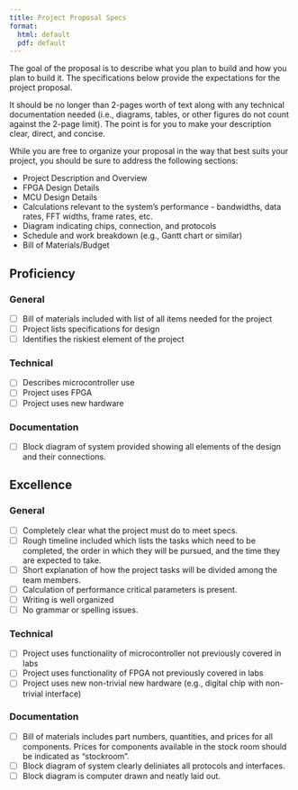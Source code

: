 ```yaml
---
title: Project Proposal Specs
format:
  html: default
  pdf: default
---
```


The goal of the proposal is to describe what you plan to build and how you plan to build it.
The specifications below provide the expectations for the project proposal.

It should be no longer than 2-pages worth of text along with any technical documentation needed (i.e., diagrams, tables, or other figures do not count against the 2-page limit).
The point is for you to make your description clear, direct, and concise.

While you are free to organize your proposal in the way that best suits your project, you should be sure to address the following sections:

- Project Description and Overview
- FPGA Design Details
- MCU Design Details
- Calculations relevant to the system's performance - bandwidths, data rates, FFT widths, frame rates, etc.
- Diagram indicating chips, connection, and protocols
- Schedule and work breakdown (e.g., Gantt chart or similar)
- Bill of Materials/Budget




## Proficiency

### General

- [ ] Bill of materials included with list of all items needed for the project
- [ ] Project lists specifications for design
- [ ] Identifies the riskiest element of the project

### Technical 

- [ ] Describes microcontroller use
- [ ] Project uses FPGA
- [ ] Project uses new hardware

### Documentation

- [ ] Block diagram of system provided showing all elements of the design and their connections.


## Excellence

### General

- [ ] Completely clear what the project must do to meet specs.
- [ ] Rough timeline included which lists the tasks which need to be completed, the order in which they will be pursued, and the time they are expected to take.
- [ ] Short explanation of how the project tasks will be divided among the team members.
- [ ] Calculation of performance critical parameters is present.
- [ ] Writing is well organized
- [ ] No grammar or spelling issues.

### Technical 

- [ ] Project uses functionality of microcontroller not previously covered in labs
- [ ] Project uses functionality of FPGA not previously covered in labs
- [ ] Project uses new non-trivial new hardware (e.g., digital chip with non-trivial interface)

### Documentation

- [ ] Bill of materials includes part numbers, quantities, and prices for all components. Prices for components available in the stock room should be indicated as "stockroom".
- [ ] Block diagram of system clearly deliniates all protocols and interfaces.
- [ ] Block diagram is computer drawn and neatly laid out.